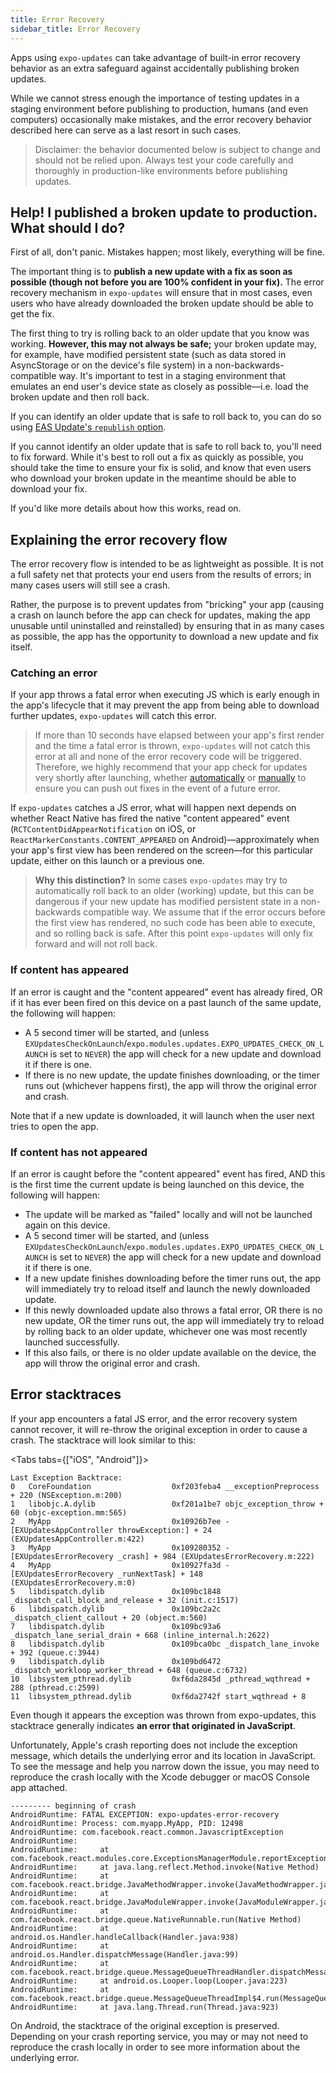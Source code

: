 ```yaml
---
title: Error Recovery
sidebar_title: Error Recovery
---
```



Apps using `expo-updates` can take advantage of built-in error recovery behavior as an extra safeguard against accidentally publishing broken updates.

While we cannot stress enough the importance of testing updates in a staging environment before publishing to production, humans (and even computers) occasionally make mistakes, and the error recovery behavior described here can serve as a last resort in such cases.

> Disclaimer: the behavior documented below is subject to change and should not be relied upon. Always test your code carefully and thoroughly in production-like environments before publishing updates.

## Help! I published a broken update to production. What should I do?

First of all, don't panic. Mistakes happen; most likely, everything will be fine.

The important thing is to **publish a new update with a fix as soon as possible (though not before you are 100% confident in your fix).** The error recovery mechanism in `expo-updates` will ensure that in most cases, even users who have already downloaded the broken update should be able to get the fix.

The first thing to try is rolling back to an older update that you know was working. **However, this may not always be safe;** your broken update may, for example, have modified persistent state (such as data stored in AsyncStorage or on the device's file system) in a non-backwards-compatible way. It's important to test in a staging environment that emulates an end user's device state as closely as possible—i.e. load the broken update and then roll back.

If you can identify an older update that is safe to roll back to, you can do so using [EAS Update's `republish` option](/eas-update/eas-update-and-eas-cli/#republish-a-previous-update-within-a-branch).

If you cannot identify an older update that is safe to roll back to, you'll need to fix forward. While it's best to roll out a fix as quickly as possible, you should take the time to ensure your fix is solid, and know that even users who download your broken update in the meantime should be able to download your fix.

If you'd like more details about how this works, read on.

## Explaining the error recovery flow

The error recovery flow is intended to be as lightweight as possible. It is not a full safety net that protects your end users from the results of errors; in many cases users will still see a crash.

Rather, the purpose is to prevent updates from "bricking" your app (causing a crash on launch before the app can check for updates, making the app unusable until uninstalled and reinstalled) by ensuring that in as many cases as possible, the app has the opportunity to download a new update and fix itself.

### Catching an error

If your app throws a fatal error when executing JS which is early enough in the app's lifecycle that it may prevent the app from being able to download further updates, `expo-updates` will catch this error.

> If more than 10 seconds have elapsed between your app's first render and the time a fatal error is thrown, `expo-updates` will not catch this error at all and none of the error recovery code will be triggered. Therefore, we highly recommend that your app check for updates very shortly after launching, whether [automatically](/bare/updating-your-app/#automatic-updates) or [manually](/bare/updating-your-app/#manual-updates) to ensure you can push out fixes in the event of a future error.

If `expo-updates` catches a JS error, what will happen next depends on whether React Native has fired the native "content appeared" event (`RCTContentDidAppearNotification` on iOS, or `ReactMarkerConstants.CONTENT_APPEARED` on Android)—approximately when your app's first view has been rendered on the screen—for this particular update, either on this launch or a previous one.

> **Why this distinction?** In some cases `expo-updates` may try to automatically roll back to an older (working) update, but this can be dangerous if your new update has modified persistent state in a non-backwards compatible way. We assume that if the error occurs before the first view has rendered, no such code has been able to execute, and so rolling back is safe. After this point `expo-updates` will only fix forward and will not roll back.

### If content has appeared

If an error is caught and the "content appeared" event has already fired, OR if it has ever been fired on this device on a past launch of the same update, the following will happen:

- A 5 second timer will be started, and (unless `EXUpdatesCheckOnLaunch`/`expo.modules.updates.EXPO_UPDATES_CHECK_ON_LAUNCH` is set to `NEVER`) the app will check for a new update and download it if there is one.
- If there is no new update, the update finishes downloading, or the timer runs out (whichever happens first), the app will throw the original error and crash.

Note that if a new update is downloaded, it will launch when the user next tries to open the app.

### If content has not appeared

If an error is caught before the "content appeared" event has fired, AND this is the first time the current update is being launched on this device, the following will happen:

- The update will be marked as "failed" locally and will not be launched again on this device.
- A 5 second timer will be started, and (unless `EXUpdatesCheckOnLaunch`/`expo.modules.updates.EXPO_UPDATES_CHECK_ON_LAUNCH` is set to `NEVER`) the app will check for a new update and download it if there is one.
- If a new update finishes downloading before the timer runs out, the app will immediately try to reload itself and launch the newly downloaded update.
- If this newly downloaded update also throws a fatal error, OR there is no new update, OR the timer runs out, the app will immediately try to reload by rolling back to an older update, whichever one was most recently launched successfully.
- If this also fails, or there is no older update available on the device, the app will throw the original error and crash.

## Error stacktraces

If your app encounters a fatal JS error, and the error recovery system cannot recover, it will re-throw the original exception in order to cause a crash. The stacktrace will look similar to this:

<Tabs tabs={["iOS", "Android"]}>

<Tab>

```
Last Exception Backtrace:
0   CoreFoundation                	0xf203feba4 __exceptionPreprocess + 220 (NSException.m:200)
1   libobjc.A.dylib               	0xf201a1be7 objc_exception_throw + 60 (objc-exception.mm:565)
2   MyApp                         	0x10926b7ee -[EXUpdatesAppController throwException:] + 24 (EXUpdatesAppController.m:422)
3   MyApp                         	0x109280352 -[EXUpdatesErrorRecovery _crash] + 984 (EXUpdatesErrorRecovery.m:222)
4   MyApp                         	0x10927fa3d -[EXUpdatesErrorRecovery _runNextTask] + 148 (EXUpdatesErrorRecovery.m:0)
5   libdispatch.dylib             	0x109bc1848 _dispatch_call_block_and_release + 32 (init.c:1517)
6   libdispatch.dylib             	0x109bc2a2c _dispatch_client_callout + 20 (object.m:560)
7   libdispatch.dylib             	0x109bc93a6 _dispatch_lane_serial_drain + 668 (inline_internal.h:2622)
8   libdispatch.dylib             	0x109bca0bc _dispatch_lane_invoke + 392 (queue.c:3944)
9   libdispatch.dylib             	0x109bd6472 _dispatch_workloop_worker_thread + 648 (queue.c:6732)
10  libsystem_pthread.dylib       	0xf6da2845d _pthread_wqthread + 288 (pthread.c:2599)
11  libsystem_pthread.dylib       	0xf6da2742f start_wqthread + 8
```

Even though it appears the exception was thrown from expo-updates, this stacktrace generally indicates **an error that originated in JavaScript**.

Unfortunately, Apple's crash reporting does not include the exception message, which details the underlying error and its location in JavaScript. To see the message and help you narrow down the issue, you may need to reproduce the crash locally with the Xcode debugger or macOS Console app attached.

</Tab>

<Tab>

```
--------- beginning of crash
AndroidRuntime: FATAL EXCEPTION: expo-updates-error-recovery
AndroidRuntime: Process: com.myapp.MyApp, PID: 12498
AndroidRuntime: com.facebook.react.common.JavascriptException
AndroidRuntime:
AndroidRuntime: 	at com.facebook.react.modules.core.ExceptionsManagerModule.reportException(ExceptionsManagerModule.java:72)
AndroidRuntime: 	at java.lang.reflect.Method.invoke(Native Method)
AndroidRuntime: 	at com.facebook.react.bridge.JavaMethodWrapper.invoke(JavaMethodWrapper.java:372)
AndroidRuntime: 	at com.facebook.react.bridge.JavaModuleWrapper.invoke(JavaModuleWrapper.java:188)
AndroidRuntime: 	at com.facebook.react.bridge.queue.NativeRunnable.run(Native Method)
AndroidRuntime: 	at android.os.Handler.handleCallback(Handler.java:938)
AndroidRuntime: 	at android.os.Handler.dispatchMessage(Handler.java:99)
AndroidRuntime: 	at com.facebook.react.bridge.queue.MessageQueueThreadHandler.dispatchMessage(MessageQueueThreadHandler.java:27)
AndroidRuntime: 	at android.os.Looper.loop(Looper.java:223)
AndroidRuntime: 	at com.facebook.react.bridge.queue.MessageQueueThreadImpl$4.run(MessageQueueThreadImpl.java:228)
AndroidRuntime: 	at java.lang.Thread.run(Thread.java:923)
```

On Android, the stacktrace of the original exception is preserved. Depending on your crash reporting service, you may or may not need to reproduce the crash locally in order to see more information about the underlying error.

</Tab>

</Tabs>
